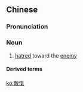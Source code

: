 {{also|敌忾}}
==Chinese==
{{zh-forms|s=敌忾}}

===Pronunciation===
{{zh-pron
|m=díkài
|cat=n
}}

===Noun===
{{zh-noun}}

# [[hatred]] toward the [[enemy]]

====Derived terms====
{{zh-der|同讎敵愾}}

[[ko:敵愾]]